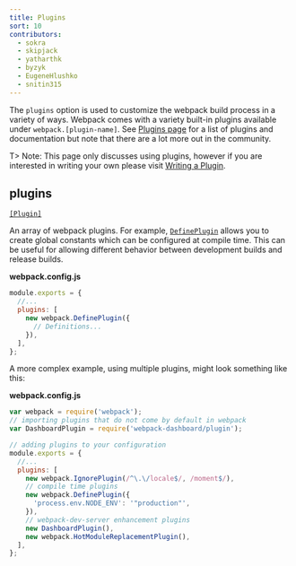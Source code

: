 ```yaml
---
title: Plugins
sort: 10
contributors:
  - sokra
  - skipjack
  - yatharthk
  - byzyk
  - EugeneHlushko
  - snitin315
---
```


The `plugins` option is used to customize the webpack build process in a variety of ways. Webpack comes with a variety built-in plugins available under `webpack.[plugin-name]`. See [Plugins page](/plugins) for a list of plugins and documentation but note that there are a lot more out in the community.

T> Note: This page only discusses using plugins, however if you are interested in writing your own please visit [Writing a Plugin](/contribute/writing-a-plugin/).

## plugins

[`[Plugin]`](/plugins/)

An array of webpack plugins. For example, [`DefinePlugin`](/plugins/define-plugin/) allows you to create global constants which can be configured at compile time. This can be useful for allowing different behavior between development builds and release builds.

**webpack.config.js**

```js
module.exports = {
  //...
  plugins: [
    new webpack.DefinePlugin({
      // Definitions...
    }),
  ],
};
```

A more complex example, using multiple plugins, might look something like this:

**webpack.config.js**

```js
var webpack = require('webpack');
// importing plugins that do not come by default in webpack
var DashboardPlugin = require('webpack-dashboard/plugin');

// adding plugins to your configuration
module.exports = {
  //...
  plugins: [
    new webpack.IgnorePlugin(/^\.\/locale$/, /moment$/),
    // compile time plugins
    new webpack.DefinePlugin({
      'process.env.NODE_ENV': '"production"',
    }),
    // webpack-dev-server enhancement plugins
    new DashboardPlugin(),
    new webpack.HotModuleReplacementPlugin(),
  ],
};
```
